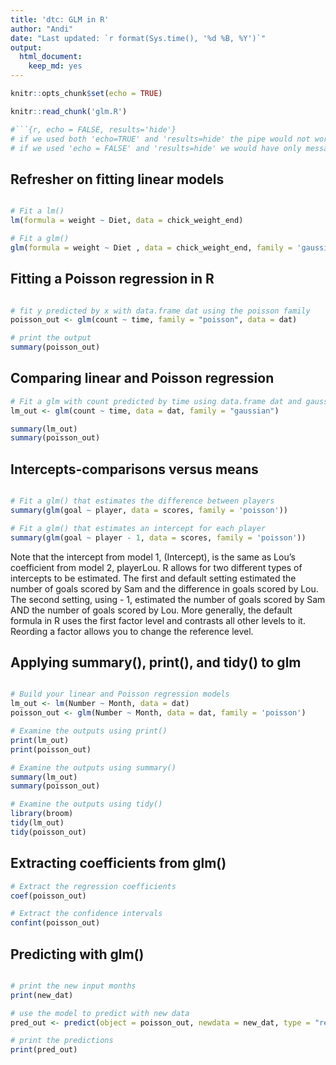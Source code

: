 ```yaml
---
title: 'dtc: GLM in R'
author: "Andi"
date: "Last updated: `r format(Sys.time(), '%d %B, %Y')`"
output: 
  html_document: 
    keep_md: yes
---
```


```r
knitr::opts_chunk$set(echo = TRUE)
```

```r
knitr::read_chunk('glm.R')
```

```r
#```{r, echo = FALSE, results='hide'}
# if we used both 'echo=TRUE' and 'results=hide' the pipe would not work properly
# if we used 'echo = FALSE' and 'results=hide' we would have only messages (i.e. attaching package) If we don't want them we set 'error = FALSE', 'warning = FALSE', and 'message = FALSE'.
```

## Refresher on fitting linear models

```r

```

```r
# Fit a lm()
lm(formula = weight ~ Diet, data = chick_weight_end)

# Fit a glm()
glm(formula = weight ~ Diet , data = chick_weight_end, family = 'gaussian')
```

## Fitting a Poisson regression in R

```r

```

```r
# fit y predicted by x with data.frame dat using the poisson family
poisson_out <- glm(count ~ time, family = "poisson", data = dat)

# print the output
summary(poisson_out)
```

## Comparing linear and Poisson regression

```r
# Fit a glm with count predicted by time using data.frame dat and gaussian family
lm_out <- glm(count ~ time, data = dat, family = "gaussian")

summary(lm_out)
summary(poisson_out)
```

## Intercepts-comparisons versus means

```r

```

```r
# Fit a glm() that estimates the difference between players
summary(glm(goal ~ player, data = scores, family = 'poisson'))

# Fit a glm() that estimates an intercept for each player 
summary(glm(goal ~ player - 1, data = scores, family = 'poisson'))
```

Note that the intercept from model 1, (Intercept), is the same as Lou's coefficient from model 2, playerLou. R allows for two different types of intercepts to be estimated. The first and default setting estimated the number of goals scored by Sam and the difference in goals scored by Lou. The second setting, using - 1, estimated the number of goals scored by Sam AND the number of goals scored by Lou. More generally, the default formula in R uses the first factor level and contrasts all other levels to it. Reording a factor allows you to change the reference level.

## Applying summary(), print(), and tidy() to glm

```r

```

```r
# Build your linear and Poisson regression models
lm_out <- lm(Number ~ Month, data = dat)
poisson_out <- glm(Number ~ Month, data = dat, family = 'poisson')

# Examine the outputs using print()
print(lm_out)
print(poisson_out)

# Examine the outputs using summary()
summary(lm_out)
summary(poisson_out)

# Examine the outputs using tidy()
library(broom)
tidy(lm_out)
tidy(poisson_out)
```

## Extracting coefficients from glm()

```r
# Extract the regression coefficients
coef(poisson_out)

# Extract the confidence intervals
confint(poisson_out)
```

## Predicting with glm()

```r

```


```r
# print the new input months
print(new_dat)

# use the model to predict with new data 
pred_out <- predict(object = poisson_out, newdata = new_dat, type = "response")

# print the predictions
print(pred_out)
```

